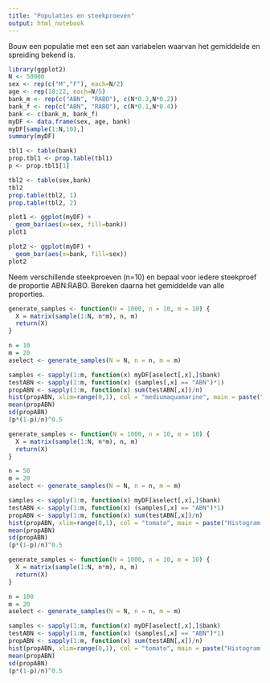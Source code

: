 ```yaml
---
title: "Populaties en steekproeven"
output: html_notebook
---
```


Bouw een populatie met een set aan variabelen waarvan het gemiddelde en spreiding bekend is.

```r
library(ggplot2)
N <- 50000
sex <- rep(c("M","F"), each=N/2)
age <- rep(18:22, each=N/5)
bank_m <- rep(c("ABN", "RABO"), c(N*0.3,N*0.2))
bank_f <- rep(c("ABN", "RABO"), c(N*0.1,N*0.4))
bank <- c(bank_m, bank_f)
myDF <- data.frame(sex, age, bank)
myDF[sample(1:N,10),]
summary(myDF)

tbl1 <- table(bank)
prop.tbl1 <- prop.table(tbl1)
p <- prop.tbl1[1]

tbl2 <- table(sex,bank)
tbl2
prop.table(tbl2, 1)
prop.table(tbl2, 2)

plot1 <- ggplot(myDF) +
  geom_bar(aes(x=sex, fill=bank))
plot1

plot2 <- ggplot(myDF) +
  geom_bar(aes(x=bank, fill=sex))
plot2
```

Neem verschillende steekproeven (n=10) en bepaal voor iedere steekproef de proportie ABN:RABO. Bereken daarna het gemiddelde van alle proporties.

```r
generate_samples <- function(N = 1000, n = 10, m = 10) {
  X = matrix(sample(1:N, n*m), n, m)
  return(X)
}

n = 10
m = 20
aselect <- generate_samples(N = N, n = n, m = m)

samples <- sapply(1:m, function(x) myDF[aselect[,x],]$bank)
testABN <- sapply(1:m, function(x) (samples[,x] == "ABN")*1)
propABN <- sapply(1:m, function(x) sum(testABN[,x])/n)
hist(propABN, xlim=range(0,1), col = "mediumaquamarine", main = paste("Histogram of m = " , m, " samples of n = ", n, "items"))
mean(propABN)
sd(propABN)
(p*(1-p)/n)^0.5
```

```r
generate_samples <- function(N = 1000, n = 10, m = 10) {
  X = matrix(sample(1:N, n*m), n, m)
  return(X)
}

n = 50
m = 20
aselect <- generate_samples(N = N, n = n, m = m)

samples <- sapply(1:m, function(x) myDF[aselect[,x],]$bank)
testABN <- sapply(1:m, function(x) (samples[,x] == "ABN")*1)
propABN <- sapply(1:m, function(x) sum(testABN[,x])/n)
hist(propABN, xlim=range(0,1), col = "tomato", main = paste("Histogram of m = " , m, " samples of n = ", n, "items"))
mean(propABN)
sd(propABN)
(p*(1-p)/n)^0.5
```

```r
generate_samples <- function(N = 1000, n = 10, m = 10) {
  X = matrix(sample(1:N, n*m), n, m)
  return(X)
}

n = 100
m = 20
aselect <- generate_samples(N = N, n = n, m = m)

samples <- sapply(1:m, function(x) myDF[aselect[,x],]$bank)
testABN <- sapply(1:m, function(x) (samples[,x] == "ABN")*1)
propABN <- sapply(1:m, function(x) sum(testABN[,x])/n)
hist(propABN, xlim=range(0,1), col = "tomato", main = paste("Histogram of m = " , m, " samples of n = ", n, "items"))
mean(propABN)
sd(propABN)
(p*(1-p)/n)^0.5
```